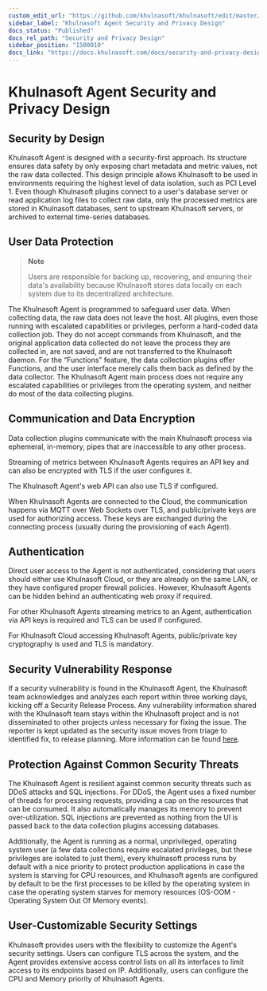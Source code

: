 ```yaml
---
custom_edit_url: "https://github.com/khulnasoft/khulnasoft/edit/master/docs/security-and-privacy-design/khulnasoft-agent-security.md"
sidebar_label: "Khulnasoft Agent Security and Privacy Design"
docs_status: "Published"
docs_rel_path: "Security and Privacy Design"
sidebar_position: "1500010"
docs_link: "https://docs.khulnasoft.com/docs/security-and-privacy-design/khulnasoft-agent-security-and-privacy-design"
---
```


# Khulnasoft Agent Security and Privacy Design

## Security by Design

Khulnasoft Agent is designed with a security-first approach. Its structure ensures data safety by only exposing chart
metadata and metric values, not the raw data collected. This design principle allows Khulnasoft to be used in environments
requiring the highest level of data isolation, such as PCI Level 1. Even though Khulnasoft plugins connect to a user's
database server or read application log files to collect raw data, only the processed metrics are stored in Khulnasoft
databases, sent to upstream Khulnasoft servers, or archived to external time-series databases.

## User Data Protection

> **Note**
>
> Users are responsible for backing up, recovering, and ensuring their data's availability because Khulnasoft stores data locally on each system due to its decentralized architecture.

The Khulnasoft Agent is programmed to safeguard user data. When collecting data, the raw data does not leave the host. All
plugins, even those running with escalated capabilities or privileges, perform a hard-coded data collection job. They do
not accept commands from Khulnasoft, and the original application data collected do not leave the process they are
collected in, are not saved, and are not transferred to the Khulnasoft daemon. For the “Functions” feature, the data
collection plugins offer Functions, and the user interface merely calls them back as defined by the data collector. The
Khulnasoft Agent main process does not require any escalated capabilities or privileges from the operating system, and
neither do most of the data collecting plugins.

## Communication and Data Encryption

Data collection plugins communicate with the main Khulnasoft process via ephemeral, in-memory, pipes that are inaccessible
to any other process.

Streaming of metrics between Khulnasoft Agents requires an API key and can also be encrypted with TLS if the user
configures it.

The Khulnasoft Agent's web API can also use TLS if configured.

When Khulnasoft Agents are connected to the Cloud, the communication happens via MQTT over Web Sockets over TLS, and
public/private keys are used for authorizing access. These keys are exchanged during the connecting process (usually
during the provisioning of each Agent).

## Authentication

Direct user access to the Agent is not authenticated, considering that users should either use Khulnasoft Cloud, or they
are already on the same LAN, or they have configured proper firewall policies. However, Khulnasoft Agents can be hidden
behind an authenticating web proxy if required.

For other Khulnasoft Agents streaming metrics to an Agent, authentication via API keys is required and TLS can be used if
configured.

For Khulnasoft Cloud accessing Khulnasoft Agents, public/private key cryptography is used and TLS is mandatory.

## Security Vulnerability Response

If a security vulnerability is found in the Khulnasoft Agent, the Khulnasoft team acknowledges and analyzes each report within
three working days, kicking off a Security Release Process. Any vulnerability information shared with the Khulnasoft team
stays within the Khulnasoft project and is not disseminated to other projects unless necessary for fixing the issue. The
reporter is kept updated as the security issue moves from triage to identified fix, to release planning. More
information can be found [here](https://github.com/khulnasoft/khulnasoft/security/policy).

## Protection Against Common Security Threats

The Khulnasoft Agent is resilient against common security threats such as DDoS attacks and SQL injections. For DDoS, the Agent uses a fixed number of threads for processing requests, providing a cap on the resources that can be
consumed. It also automatically manages its memory to prevent over-utilization. SQL injections are prevented as nothing
from the UI is passed back to the data collection plugins accessing databases.

Additionally, the Agent is running as a normal, unprivileged, operating system user (a few data collections
require escalated privileges, but these privileges are isolated to just them), every khulnasoft process runs by default
with a nice priority to protect production applications in case the system is starving for CPU resources, and Khulnasoft
agents are configured by default to be the first processes to be killed by the operating system in case the operating
system starves for memory resources (OS-OOM - Operating System Out Of Memory events).

## User-Customizable Security Settings

Khulnasoft provides users with the flexibility to customize the Agent's security settings. Users can configure TLS across the system, and the Agent provides extensive access control lists on all its interfaces to limit access to its endpoints based on IP. Additionally, users can configure the CPU and Memory priority of Khulnasoft Agents.
